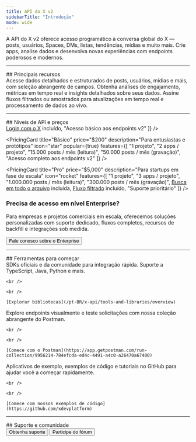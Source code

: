 ```yaml
---
title: API do X v2
sidebarTitle: "Introdução"
mode: wide
---
```



A API do X v2 oferece acesso programático à conversa global do X — posts, usuários, Spaces, DMs, listas, tendências, mídias e muito mais. Crie apps, analise dados e desenvolva novas experiências com endpoints poderosos e modernos.

---

<div id="key-features">
  ## Principais recursos
</div>

<CardGroup cols="3">
  <Card title="Objetos de dados avançados" icon="database" href="/pt-BR/x-api/fundamentals/data-dictionary">
    Acesse dados detalhados e estruturados de posts, usuários, mídias e mais, com seleção abrangente de campos.
  </Card>

  <Card title="Métricas avançadas" icon="chart-pie" href="/pt-BR/x-api/fundamentals/metrics">
    Obtenha análises de engajamento, métricas em tempo real e insights detalhados sobre seus dados.
  </Card>

  <Card title="Fluxos em tempo real" icon="bolt" href="/pt-BR/x-api/posts/filtered-stream/introduction">
    Assine fluxos filtrados ou amostrados para atualizações em tempo real e processamento de dados ao vivo.
  </Card>
</CardGroup>

---

<div id="api-tiers-pricing">
  ## Níveis de API e preços
</div>

<div className="grid md:grid-cols-3 gap-8 my-8">
  <PricingCard
    title="Gratuito"
    price="$0"
    description="Para testes"
    icon="gift"
    features={[
    "1 projeto",
    "1 app / projeto",
    "100 posts / mês (leitura)",
    "500 posts / mês (gravação)",
    <span><a href="/fundamentals/authentication/guides/log-in-with-x" className="underline">Login com o X</a> incluído</span>,
    "Acesso básico aos endpoints v2"
  ]}
  />

  <PricingCard
    title="Básico"
    price="$200"
    description="Para entusiastas e protótipos"
    icon="star"
    popular={true}
    features={[
    "1 projeto",
    "2 apps / projeto",
    "15.000 posts / mês (leitura)",
    "50.000 posts / mês (gravação)",
    "Acesso completo aos endpoints v2"
  ]}
  />

  <PricingCard
    title="Pro"
    price="$5,000"
    description="Para startups em fase de escala"
    icon="rocket"
    features={[
    "1 projeto",
    "3 apps / projeto",
    "1.000.000 posts / mês (leitura)",
    "300.000 posts / mês (gravação)",
    <span><a href="/x-api/posts/search/introduction#full-archive-search" className="underline">Busca em todo o arquivo</a> incluída</span>,
    <span><a href="/x-api/posts/filtered-stream/introduction" className="underline">Fluxo filtrado</a> incluído</span>,
    "Suporte prioritário"
  ]}
  />
</div>

<div className="text-center mt-8 mb-6">
  <h3 className="text-lg font-semibold justify-center text-gray-900 dark:text-white mb-2">
    Precisa de acesso em nível Enterprise?
  </h3>

  <p className="text-gray-600 dark:text-gray-300 mb-4 max-w-2xl mx-auto">
    Para empresas e projetos comerciais em escala, oferecemos soluções personalizadas com suporte dedicado,
    fluxos completos, recursos de backfill e integrações sob medida.
  </p>

  <div className="flex justify-center">
    <Button href="/pt-BR/enterprise/forms/enterprise-api-interest">
      Fale conosco sobre o Enterprise
    </Button>
  </div>
</div>

---

<div id="get-started-tools">
  ## Ferramentas para começar
</div>

<CardGroup cols="3">
  <Card title="Client Libraries" icon="screwdriver-wrench" href="/pt-BR/x-api/tools-and-libraries/overview">
    SDKs oficiais e da comunidade para integração rápida. Suporte a TypeScript, Java, Python e mais.

    <br />

    <br />

    [Explorar bibliotecas](/pt-BR/x-api/tools-and-libraries/overview)
  </Card>

  <Card title="Postman Collection" icon="book" href="https://app.getpostman.com/run-collection/9956214-784efcda-ed4c-4491-a4c0-a26470a67400">
    Explore endpoints visualmente e teste solicitações com nossa coleção abrangente do Postman.

    <br />

    <br />

    [Comece com o Postman](https://app.getpostman.com/run-collection/9956214-784efcda-ed4c-4491-a4c0-a26470a67400)
  </Card>

  <Card title="Sample Code" icon="code" href="https://github.com/xdevplatform">
    Aplicativos de exemplo, exemplos de código e tutoriais no GitHub para ajudar você a começar rapidamente.

    <br />

    <br />

    [Comece com nossos exemplos de código](https://github.com/xdevplatform)
  </Card>
</CardGroup>

---

<div id="support-community">
  ## Suporte e comunidade
</div>

<div className="flex space-x-4">
  <Button href="https://developer.x.com/en/support/twitter-api.html">
    Obtenha suporte
  </Button>

  <Button href="https://devcommunity.x.com/">
    Participe do fórum
  </Button>
</div>